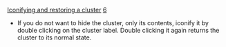 [[Property:title|Iconifying and restoring a cluster]]
[[Property:weight|6]]
* If you do not want to hide the cluster, only its contents, iconify it by double clicking on the cluster label. Double clicking it again returns the cluster to its normal state.

{{tip| '''Tip''': If the entire cluster is of no relevance to your diagram, [[Removing items from a view|hide it from the view]]  altogether. }}




